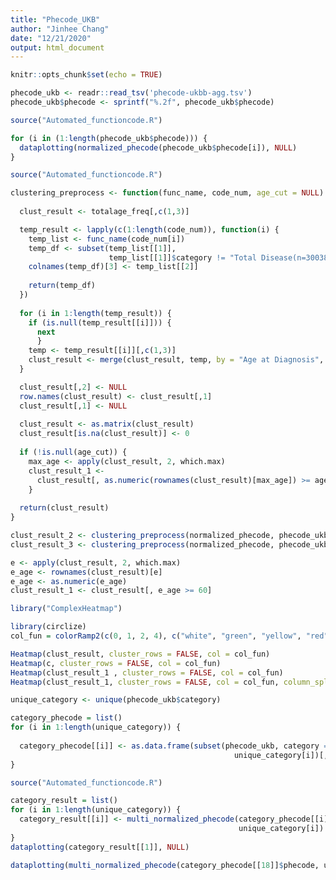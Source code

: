 ```yaml
---
title: "Phecode_UKB"
author: "Jinhee Chang"
date: "12/21/2020"
output: html_document
---
```


```r
knitr::opts_chunk$set(echo = TRUE)
```

```r
phecode_ukb <- readr::read_tsv('phecode-ukbb-agg.tsv')
phecode_ukb$phecode <- sprintf("%.2f", phecode_ukb$phecode)
```

```r
source("Automated_functioncode.R")

for (i in (1:length(phecode_ukb$phecode))) {
  dataplotting(normalized_phecode(phecode_ukb$phecode[i]), NULL)
}
```

```r
source("Automated_functioncode.R")

clustering_preprocess <- function(func_name, code_num, age_cut = NULL) {
  
  clust_result <- totalage_freq[,c(1,3)]

  temp_result <- lapply(c(1:length(code_num)), function(i) {
    temp_list <- func_name(code_num[i])
    temp_df <- subset(temp_list[[1]],
                      temp_list[[1]]$category != "Total Disease(n=3003823)")
    colnames(temp_df)[3] <- temp_list[[2]]
    
    return(temp_df)
  })
  
  for (i in 1:length(temp_result)) {
    if (is.null(temp_result[[i]])) {
      next
      }
    temp <- temp_result[[i]][,c(1,3)]
    clust_result <- merge(clust_result, temp, by = "Age at Diagnosis", all = TRUE)
  }

  clust_result[,2] <- NULL
  row.names(clust_result) <- clust_result[,1]
  clust_result[,1] <- NULL
  
  clust_result <- as.matrix(clust_result)
  clust_result[is.na(clust_result)] <- 0
  
  if (!is.null(age_cut)) {
    max_age <- apply(clust_result, 2, which.max)
    clust_result_1 <- 
      clust_result[, as.numeric(rownames(clust_result)[max_age]) >= age_cut]
    }
  
  return(clust_result)
}

clust_result_2 <- clustering_preprocess(normalized_phecode, phecode_ukb$phecode, 60)
clust_result_3 <- clustering_preprocess(normalized_phecode, phecode_ukb$phecode, 75)

e <- apply(clust_result, 2, which.max)
e_age <- rownames(clust_result)[e]
e_age <- as.numeric(e_age)
clust_result_1 <- clust_result[, e_age >= 60]
```

```r
library("ComplexHeatmap")

library(circlize)
col_fun = colorRamp2(c(0, 1, 2, 4), c("white", "green", "yellow", "red"))

Heatmap(clust_result, cluster_rows = FALSE, col = col_fun)
Heatmap(c, cluster_rows = FALSE, col = col_fun)
Heatmap(clust_result_1 , cluster_rows = FALSE, col = col_fun)
Heatmap(clust_result_1, cluster_rows = FALSE, col = col_fun, column_split = 8)
```

```r
unique_category <- unique(phecode_ukb$category)

category_phecode = list()
for (i in 1:length(unique_category)) {
  
  category_phecode[[i]] <- as.data.frame(subset(phecode_ukb, category ==
                                                  unique_category[i])[,1])
}

source("Automated_functioncode.R")

category_result = list()
for (i in 1:length(unique_category)) {
  category_result[[i]] <- multi_normalized_phecode(category_phecode[[i]]$phecode,
                                                   unique_category[i])
}
dataplotting(category_result[[1]], NULL)

dataplotting(multi_normalized_phecode(category_phecode[[18]]$phecode, unique_category[18]), NULL)
```
